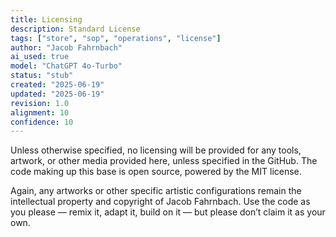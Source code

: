 ```yaml
---
title: Licensing
description: Standard License
tags: ["store", "sop", "operations", "license"]
author: "Jacob Fahrnbach"
ai_used: true
model: "ChatGPT 4o-Turbo"
status: "stub"
created: "2025-06-19"
updated: "2025-06-19"
revision: 1.0
alignment: 10
confidence: 10
---
```


Unless otherwise specified, no licensing will be provided for any tools, artwork, or other media provided here, unless specified in the GitHub. The code making up this base is open source, powered by the MIT license.

Again, any artworks or other specific artistic configurations remain the intellectual property and copyright of Jacob Fahrnbach. Use the code as you please — remix it, adapt it, build on it — but please don’t claim it as your own.
